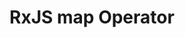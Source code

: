 ---
id: "angular_tf_med_011"
questionType: "TRUE_FALSE"
title: "RxJS map Operator"
statement: "The map operator transforms emitted values in an observable stream."
difficulty: "MEDIUM"
category: "Angular"
correctAnswer: true
explanation: "map applies a function to each emitted value."
---